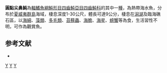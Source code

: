 {{Speciesbox
| taxon = Canthigaster jactator
| image = Canthigaster jactator by NPS.jpg
| status = NE
| status_system = IUCN3.1 
| binomial_authority = [[Jenkins|Jenkins]], 1901
| synonyms = *''Tropidichthys jactator'', <small>Jenkins, 1901</small>
}}
'''圓點尖鼻魨'''為[[輻鰭魚綱|輻鰭魚綱]][[魨形目|魨形目]][[四齒魨亞目|四齒魨亞目]][[四齒魨科|四齒魨科]]的其中一[[種|種]]，為熱帶海水魚，分布於[[夏威夷群島|夏威夷群島]]海域，棲息深度1-30公尺，體長可達9公分，棲息在[[潟湖|潟湖]]及臨海礁石區，以[[海綿|海綿]]、[[藻類|藻類]]、[[多毛類|多毛類]]、[[苔蘚蟲|苔蘚蟲]]、[[海膽|海膽]]、[[海星|海星]]、[[螃蟹|螃蟹]]等為食，生活習性不明，可作為觀賞魚。

==参考文献==
*{{FishBase_species|genus=Canthigaster|species=jactator|year=2014|month=3}}

{{taxonbar}}
[[Category:觀賞魚|Y]]
[[Category:尖鼻魨屬|Y]]
[[Category:1901年描述的鱼类|Y]]